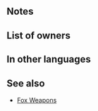 {{Weapon Infobox
|tagid=SID_グルンフォックス
|weaponName=Gronnfox
|userVersion1=Closed
|userVersion2=Open
|weaponType=Green Tome
|might=8
|range=2
|effect=If unit initiates combat, inflicts Atk/Spd/Def/Res-4 on foe during combat.
|cost=200
|exclusive=0
|statModifiers=0,8,0,0,0
|required=Elwind
|next=
|promotionRarity=5
|promotionTier=1
|intID=2596
|sort=7000
|value=11
|timingID=1
|abilityID=97
|limit1ID=1
|randomTimestamp=2021-07-08T07:00:00Z
|randomMinLv=21
|randomMaxLv=35
|properties=random_owner
}}
==Notes==
{{IfUnitInitiates}}
{{Combat reductions}}
==List of owners==
{{Skill Hero List}}
==In other languages==
{{OtherLanguages
|japanese=グルンフォックス
|german=Gronnfuchs
|spanishEU=Zorro glauco
|spanishLA=Zorro jade
|french=Renard émer.
|italian=Viridevolpe
|chineseTW=翠綠狐狸
|portuguese=Gronnfox
}}
==See also==
{{See also skills|cond=Description LIKE '%If unit initiates combat%inflicts Atk/Spd/Def/Res-_ on foe%during combat%' AND WikiName NOT LIKE '%fox%'|columns=3}}
* [[Skill families#Fox|Fox Weapons]]
{{Weapons Navbox}}